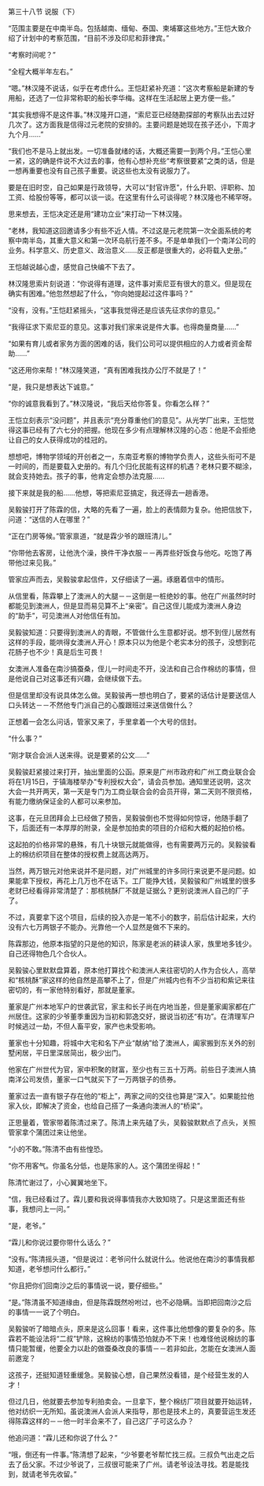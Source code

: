 

第三十八节 说服（下）

“范围主要是在中南半岛。包括越南、缅甸、泰国、柬埔寨这些地方。”王恺大致介绍了计划中的考察范围，“目前不涉及印尼和菲律宾。”

“考察时间呢？”

“全程大概半年左右。”

“嗯。”林汉隆不说话，似乎在考虑什么。王恺赶紧补充道：“这次考察船是新建的专用船，还选了一位非常称职的船长李华梅。这样在生活起居上更方便一些。”

“其实我想得不是这件事。”林汉隆开口道，“索尼亚已经随勘探部的考察队出去过好几次了。这方面我是信得过元老院的安排的。主要问题是她现在孩子还小，下周才九个月……”

“我们也不是马上就出发。一切准备就绪的话，大概还需要一到两个月。”王恺心里一紧，这的确是件说不大过去的事，他有心想补充些“考察很要紧”之类的话，但是一想再重要也没有自己孩子重要。说这些也太没有说服力了。

要是在旧时空，自己如果是行政领导，大可以“封官许愿”，什么升职、评职称、加工资、给股份等等，都可以谈一谈。在这里有什么可谈得呢？林汉隆也不稀罕呀。

思来想去，王恺决定还是用“建功立业”来打动一下林汉隆。

“老林，我知道这回邀请多少有些不近人情。不过这是元老院第一次全面系统的考察中南半岛，其重大意义和第一次环岛航行差不多。不是单单我们一个南洋公司的业务。科学意义、历史意义、政治意义……反正都是很重大的，必将载入史册。”

王恺越说越心虚，感觉自己快编不下去了。

林汉隆思索片刻说道：“你说得有道理，这件事对索尼亚有很大的意义。但是现在确实有困难。”他忽然想起了什么，“你向她提起过这件事吗？”

“没有，没有。”王恺赶紧摇头，“这事我觉得还是应该先征求你的意见。”

“我得征求下索尼亚的意见。这事对我们家来说是件大事。也得商量商量……”

“如果有育儿或者家务方面的困难的话，我们公司可以提供相应的人力或者资金帮助……”

“这还用你来帮！”林汉隆笑道，“真有困难我找办公厅不就是了！”

“是，我只是想表达下诚意。”

“你的诚意我看到了。”林汉隆说，“我后天给你答复。你看怎么样？”

王恺立刻表示“没问题”，并且表示“充分尊重他们的意见”。从光学厂出来，王恺觉得这事已经有了六七分的把握。他现在多少有点理解林汉隆的心态：他是不会拒绝让自己的女人获得成功的桂冠的。

想想吧，博物学领域的开创者之一，东南亚考察的博物学负责人，这些头衔可不是一时间的，而是要载入史册的。有几个归化民能有这样的机遇？老林只要不糊涂，就会支持她去。孩子的事，他肯定会想办法克服……

接下来就是我的船……他想，等把索尼亚搞定，我还得去一趟香港。

吴毅骏打开了陈霖的信，大略的先看了一遍，脸上的表情颇为复杂。他把信放下，问道：“送信的人在哪里？”

“正在门房等候。”管家禀道，“就是霖少爷的跟班清儿。”

“你带他去客房，让他洗个澡，换件干净衣服－－再弄些好饭食与他吃。吃饱了再带他过来见我。”

管家应声而去，吴毅骏拿起信件，又仔细读了一遍。琢磨着信中的情形。

从信里看，陈霖攀上了澳洲人的大腿－－这倒是一桩绝妙的事。他在广州虽然时时都能见到澳洲人，但是显而易见算不上“亲密”。自己这侄儿能成为澳洲人身边的“助手”，可见澳洲人对他信任有加。

吴毅骏知道：只要得到澳洲人的青眼，不管做什么生意都好说。想不到侄儿居然有这样的手段，能哄得女澳洲人开心！原本只以为他是个老实本分的孩子，没想到花花肠子也不少！真是后生可畏！

女澳洲人准备在南沙搞蚕桑，侄儿一时间走不开，没法和自己合作棉纺的事情，但是他说自己对这事还有兴趣，会继续做下去。

但是信里却没有说具体怎么做。吴毅骏再一想也明白了，要紧的话估计是要送信人口头转达－－不然他专门派自己的心腹跟班过来送信做什么？

正想着一会怎么问话，管家又来了，手里拿着一个大号的信封。

“什么事？”

“刚才联合会派人送来得。说是要紧的公文……”

吴毅骏赶紧接过来打开，抽出里面的公函。原来是广州市政府和广州工商业联合会将在1月15日，于镇海楼举办“专利授权大会”，请会员参加。通知里还说明，这次大会一共开两天，第一天是专门为工商业联合会的会员开得，第二天则不限资格，有能力缴纳保证金的人都可以来参加。

这事，在元旦团拜会上已经做了预告，吴毅骏倒也不觉得如何惊讶，他随手翻了下，后面还有一本厚厚的附录，全是参加拍卖的项目的介绍和大概的起拍价格。

这起拍的价格非常的悬殊，有几十块银元就能做得，也有需要两万元的。吴毅骏看上的棉纺织项目在整体的授权费上就高达两万。

当然，两万银元对他来说并不是问题，对广州城里的许多同行来说更不是问题。如果能拿下授权，再花上几万也不在话下。工厂能挣大钱，吴毅骏和广州城里的很多老财已经看得非常清楚了：那核桃酥厂不就是证据么？更别说澳洲人自己的厂子了。

不过，真要拿下这个项目，后续的投入亦是一笔不小的数字，前后估计起来，大约没有六七万两银子不能办。光靠他一个人显然是做不下来的。

陈霖那边，他原本指望的只是他的知识，陈家是老派的耕读人家，族里地多钱少。自己还得物色几个合伙人。

吴毅骏心里默默盘算着，原本他打算找个和澳洲人来往密切的人作为合伙人，高举和“核桃酥”家这样的他自然是高攀不上了，但是广州城内也有不少当初和紫记来往密切的，有一家他特别看好，那就是董家。

董家是广州本地军户的世袭武官，家主和长子尚在内地当差，但是董家阖家都在广州居住。这家的少爷董季重因为当初和郭逸交好，据说当初还“有功”。在清理军户时候逃过一劫，不但人畜平安，家产也未受影响。

董家也十分知趣，将城中大宅和名下产业“献纳”给了澳洲人，阖家搬到东关外的别墅闲居，平日里深居简出，极少出门。

他家在广州世代为官，家中积聚的财富，至少也有三五十万两。前些日子澳洲人搞南洋公司发债，董家一口气就买下了一万两银子的债券。

董家过去一直有银子存在他的“柜上”，两家之间的交往也算是“深入”。如果能拉他家入伙，即解决了资金，也给自己搭了一条通向澳洲人的“桥梁”。

正思量着，管家带着陈清过来了。陈清上来先磕了头，吴毅骏默默点了点头，关照管家拿个蒲团过来让他坐。

“小的不敢。”陈清不由有些惶恐。

“你不用客气。你虽名分低，也是陈家的人。这个蒲团坐得起！”

陈清忙谢过了，小心翼翼地坐下。

“信，我已经看过了。霖儿要和我说得事情我亦大致知晓了。只是这里面还有些事，我想问上一问。”

“是，老爷。”

“霖儿和你说过要你带什么话么？”

“没有。”陈清摇头道，“但是说过：老爷问什么就说什么。他说他在南沙的事情我都知道，老爷想问什么都行。”

“你且把你们回南沙之后的事情说一说，要仔细些。”

“是。”陈清虽不知道缘由，但是陈霖既然吩咐过，也不必隐瞒。当即把回南沙之后的事情一一说了个明白。

吴毅骏听了暗暗点头，原来是这么回事！看来，这件事比他想像的要复杂的多。陈霖若不能设法将“二叔”铲除，这棉纺的事情恐怕就办不下来！也难怪他说棉纺的事情只能暂缓，他要全力以赴的做蚕桑改良的事情－－若非如此，怎能在女澳洲人面前邀宠？

这孩子，还挺知道轻重缓急。吴毅骏心想，自己果然没看错，是个经营生发的人才！

但过几日，他就要去参加专利拍卖会。一旦拿下，整个棉纺厂项目就要开始运转，他对纺织一无所知。虽说澳洲人会派人来指导，那也是技术上的，真要营运生发还得陈霖这样的－－他一时半会来不了，自己这厂子可这么办？

他追问道：“霖儿还和你说了什么？”

“哦，倒还有一件事。”陈清想了起来，“少爷要老爷帮忙找三叔。三叔负气出走之后去了岳父家。不过少爷说了，三叔很可能来了广州。请老爷设法寻找。若是能找到，就请老爷先收留。”

